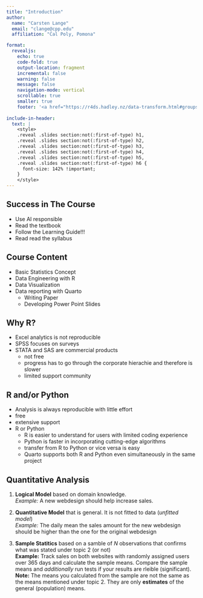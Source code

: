 ```yaml
---
title: "Introduction"
author:
  name: "Carsten Lange"
  email: "clange@cpp.edu"
  affiliation: "Cal Poly, Pomona"

format: 
  revealjs:
    echo: true
    code-fold: true
    output-location: fragment
    incremental: false
    warning: false
    message: false
    navigation-mode: vertical
    scrollable: true
    smaller: true
    footer: '<a href="https://r4ds.hadley.nz/data-transform.html#groups" target="_blank">Read Textbook</a>'
    
include-in-header:
  text: |
    <style>
    .reveal .slides section:not(:first-of-type) h1,
    .reveal .slides section:not(:first-of-type) h2,
    .reveal .slides section:not(:first-of-type) h3,
    .reveal .slides section:not(:first-of-type) h4,
    .reveal .slides section:not(:first-of-type) h5,
    .reveal .slides section:not(:first-of-type) h6 {
      font-size: 142% !important;
    }
    </style>
---
```


## Success in The Course

::: incremental
- Use AI responsible
- Read the textbook
- Follow the Learning Guide!!!
- Read read the syllabus
:::

## Course Content

::: incremental

- Basic Statistics Concept
- Data Engineering with R
- Data Visualization
- Data reporting with Quarto
  - Writing Paper
  - Developing Power Point Slides

:::

## Why R?

::: incremental

- Excel analytics is not reproducible
- SPSS focuses on surveys
- STATA and SAS are commercial products
  - not free
  - progress has to go through the corporate hierachie and therefore is slower
  - limited support community

:::

## R and/or Python

::: incremental
- Analysis is always reproducible with little effort
- free
- extensive support
- R or Python
  - R is easier to understand for users with limited coding experience
  - Python is faster in incorporating cutting-edge algorithms
  - transfer from R to Python or vice versa is easy
  - Quarto supports both R and Python even simultaneously in the same project

:::

## Quantitative Analysis


::: incremental

1. **Logical Model** based on domain knowledge.  
   *Example:* A new webdesign should help increase sales.
   
2. **Quantitative Model** that is general. It is not fitted to data (*unfitted model*)  
   *Example:* The daily mean the sales amount for the new webdesign should be higher than the one for the original webdesign
   
3. **Sample Statitics** based on a samble of $N$ observations that confirms what was stated under topic 2 (or not)  
   **Example:** Track sales on both websites with randomly assigned users over 365 days and calculate the sample means. Compare the sample means and *additionally* run tests if your results are rleible (significant).  
   **Note:** The means you calculated from the sample are not the same as the means mentioned under topic 2. They are only **estimates** of the general (population) means.
   
:::